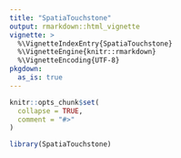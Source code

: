 ```yaml
---
title: "SpatiaTouchstone"
output: rmarkdown::html_vignette
vignette: >
  %\VignetteIndexEntry{SpatiaTouchstone}
  %\VignetteEngine{knitr::rmarkdown}
  %\VignetteEncoding{UTF-8}
pkgdown:
  as_is: true
---
```


```r
knitr::opts_chunk$set(
  collapse = TRUE,
  comment = "#>"
)
```

```r
library(SpatiaTouchstone)
```
